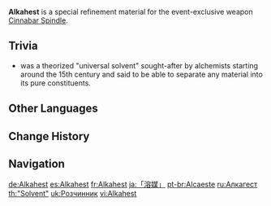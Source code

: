 {{Item Infobox
|id           = 200108
|image        = Item Alkahest.png
|type         = Refinement Materials
|invCategory  = Character Development Items
|quality      = 4
|effect       = Specialized refinement material for the [[Cinnabar Spindle]].
|description  = A silver substance shining with an otherworldly light that is a deadly corrosive poison to things of this world. And yet it also has the power to sublimate matter...
|source1      = [[Shadows Amidst Snowstorms]] Event
|weapon       = Cinnabar Spindle
}}
'''Alkahest''' is a special refinement material for the event-exclusive weapon [[Cinnabar Spindle]].

==Trivia==
* {{w|Alkahest}} was a theorized "universal solvent" sought-after by alchemists starting around the 15th century and said to be able to separate any material into its pure constituents.

==Other Languages==
{{Other Languages
|en      = Alkahest
|zhs     = 「溶媒」
|zhs_rm  = "Róngméi"
|zht     = 「溶媒」
|zht_rm  = "Róngméi"
|zh_tl   = "Solvent"
|ja      = 「溶媒」
|ja_rm   = "Youbai"
|ja_tl   = "Solvent"
|ko      = 「용매」
|ko_tl   = "Solvent"
|es      = Alkahest
|fr      = Alkahest
|ru      = Алкагест
|th      = "Solvent"
|vi      = Alkahest
|de      = Alkahest
|id      = Alkahest
|pt      = Alcaeste
|pt_tl   = 
|tr      = Alkahest
|it      = Alkahest
}}

==Change History==
{{Change History|2.3}}

==Navigation==
{{Development Item Navbox|type=Weapon Materials}}

[[de:Alkahest]]
[[es:Alkahest]]
[[fr:Alkahest]]
[[ja:「溶媒」]]
[[pt-br:Alcaeste]]
[[ru:Алкагест]]
[[th:"Solvent"]]
[[uk:Розчинник]]
[[vi:Alkahest]]